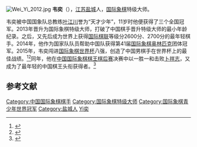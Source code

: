 [[File:Wei_Yi_2012.jpg|thumb]]
'''韦奕'''（{{bd|1999年|6月2日}}），[[江苏|江苏]][[盐城|盐城]]人，[[国际象棋|国际象棋]]特级大师。

韦奕被中国国象队总教练[[叶江川|叶江川]]誉为“天才少年”，11岁时他便获得了三个全国冠军。2013年晋升为国际象棋特级大师，打破了中国棋手晋升特级大师的最小年龄纪录。之后，又先后成为世界上获得[[国际棋联|国际棋联]]等级分2600分、2700分的最年轻棋手。2014年，他作为国家队队员帮助中国队获得第41届[[国际象棋奥林匹克|国际象棋奥林匹克]]团体冠军。2015年，韦奕闯进[[国际象棋世界杯|国际象棋世界杯]]八强，创造了中国男棋手在世界杯上的最佳战绩。<ref>{{cite web|url=http://news.sina.com.cn/o/2015-09-27/doc-ifxieynu2445987.shtml|date=2015-09-27|title=盐城16岁少年创中国国象历史|work=新浪}}</ref><ref>{{cite web|url=http://www.chinanews.com/ty/2015/10-27/7590851.shtml|title=天才少年韦奕为破纪录而生 中国国象或实现突破|date=2015-10-27|work=中国新闻网}}</ref>同年，他在[[中国国际象棋棋王棋后赛|中国国际象棋棋王棋后赛]]决赛中以一胜一和击败[[卜祥志|卜祥志]]，又成为了最年轻的中国棋王头衔获得者。<ref>{{cite web|url=http://sports.qq.com/a/20151201/026206.htm|title=国象天才！韦奕苦战老将 终成最年轻棋王|date=2015-12-01|work=腾讯体育}}</ref>

== 参考文献 ==
{{reflist}}

{{start box}}
{{succession box 
|before= [[余泱漪|余泱漪]] 
|title=  [[全国国际象棋锦标赛|中国国际象棋男子冠军]] 
|years=  2015年－2017年
|after= [[温阳|温阳]]
}}
{{end box}}

{{中国国际象棋特级大师}}

{{DEFAULTSORT:Wei韦}}
[[Category:中国国际象棋棋手|Category:中国国际象棋棋手]]
[[Category:国际象棋特级大师|Category:国际象棋特级大师]]
[[Category:国际象棋青少年世界冠军|Category:国际象棋青少年世界冠军]]
[[Category:盐城人|Category:盐城人]]
[[Category:韦姓|Yi奕]]